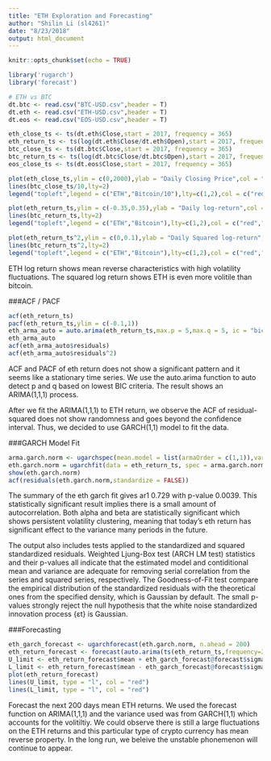 ```yaml
---
title: "ETH Exploration and Forecasting"
author: "Shilin Li (sl4261)"
date: "8/23/2018"
output: html_document
---
```


```r
knitr::opts_chunk$set(echo = TRUE)
```

```r
library('rugarch')
library('forecast')
```


```r
# ETH vs BTC
dt.btc <- read.csv("BTC-USD.csv",header = T)
dt.eth <- read.csv("ETH-USD.csv",header = T)
dt.eos <- read.csv("EOS-USD.csv",header = T)

eth_close_ts <- ts(dt.eth$Close,start = 2017, frequency = 365)
eth_return_ts <- ts(log(dt.eth$Close/dt.eth$Open),start = 2017, frequency = 365)
btc_close_ts <- ts(dt.btc$Close,start = 2017, frequency = 365)
btc_return_ts <- ts(log(dt.btc$Close/dt.btc$Open),start = 2017, frequency = 365)
eos_close_ts <- ts(dt.eos$Close,start = 2017, frequency = 365)

plot(eth_close_ts,ylim = c(0,2000),ylab = "Daily Closing Price",col = "red")
lines(btc_close_ts/10,lty=2)
legend("topleft",legend = c("ETH","Bitcoin/10"),lty=c(1,2),col = c("red","black"))

plot(eth_return_ts,ylim = c(-0.35,0.35),ylab = "Daily log-return",col = "red")
lines(btc_return_ts,lty=2)
legend("topleft",legend = c("ETH","Bitcoin"),lty=c(1,2),col = c("red","black"))

plot(eth_return_ts^2,ylim = c(0,0.1),ylab = "Daily Squared log-return",col = "red")
lines(btc_return_ts^2,lty=2)
legend("topleft",legend = c("ETH","Bitcoin"),lty=c(1,2),col = c("red","black"))
```
ETH log return shows mean reverse characteristics with high volatility fluctuations. The squared log return shows ETH is even more volitile than bitcoin.

###ACF / PACF
```r
acf(eth_return_ts)
pacf(eth_return_ts,ylim = c(-0.1,1))
eth_arma_auto = auto.arima(eth_return_ts,max.p = 5,max.q = 5, ic = "bic", trace = FALSE)
eth_arma_auto
acf(eth_arma_auto$residuals)
acf(eth_arma_auto$residuals^2)
```
ACF and PACF of eth return does not show a significant pattern and it seems like a stationary time series. We use the auto.arima function to auto detect p and q based on lowest BIC criteria. The result shows an ARIMA(1,1,1) process.

After we fit the ARIMA(1,1,1) to ETH return, we observe the ACF of residual-squared does not show randomness and goes beyond the confidence interval. Thus, we decided to use GARCH(1,1) model to fit the data.

###GARCH Model Fit
```r
arma.garch.norm <- ugarchspec(mean.model = list(armaOrder = c(1,1)),variance.model = list(garchOrder = c(1,1)))
eth.garch.norm = ugarchfit(data = eth_return_ts, spec = arma.garch.norm)
show(eth.garch.norm)
acf(residuals(eth.garch.norm,standardize = FALSE))
```
The summary of the eth garch fit gives ar1 0.729 with p-value 0.0039. This statistically significant result implies there is a small amount of autocorrelation. Both alpha and beta are statistically significant which shows persistent volatility clustering, meaning that today's eth return has significant effect to the variance many periods in the future.

The output also includes tests applied to the standardized and squared standardized residuals. Weighted Ljung-Box test (ARCH LM test) statistics and their p-values all indicate that the estimated model and contiditional mean and variance are adequate for removing serial correlation from the series and squared series, respectively. The Goodness-of-Fit test compare the empirical distribution of the standardized residuals with the theoretical ones from the specified density, which is Gaussian by default. The small p-values strongly reject the null hypothesis that the white noise standardized innovation process {εt} is Gaussian. 


###Forecasting
```r
eth_garch_forecast <- ugarchforecast(eth.garch.norm, n.ahead = 200)
eth_return_forecast <- forecast(auto.arima(ts(eth_return_ts,frequency=365),D=1),h=200)
U_limit <- eth_return_forecast$mean + eth_garch_forecast@forecast$sigmaFor
L_limit <- eth_return_forecast$mean - eth_garch_forecast@forecast$sigmaFor
plot(eth_return_forecast)
lines(U_limit, type = "l", col = "red")
lines(L_limit, type = "l", col = "red")

```
Forecast the next 200 days mean ETH returns. We used the forecast function on ARIMA(1,1,1) and the variance used was from GARCH(1,1) which accounts for the volitiltiy. We could observe there is still a large fluctuations on the ETH returns and this particular type of crypto currency has mean reverse property. In the long run, we beleive the unstable phonemenon will continue to appear.    
